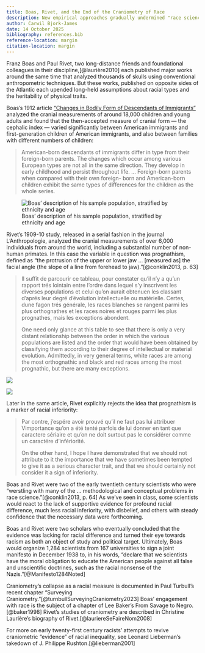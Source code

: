 ```yaml
---
title: Boas, Rivet, and the End of the Craniometry of Race
description: New empirical approaches gradually undermined "race science," but the process took decades
author: Carwil Bjork-James
date: 14 October 2025
bibliography: references.bib
reference-location: margin
citation-location: margin
---
```


Franz Boas and Paul Rivet, two long-distance friends and foundational colleagues in their discipline,[@laurière2010] each published major works around the same time that analyzed thousands of skulls using conventional anthropometric techniques. But these works, published on opposite sides of the Atlantic each upended long-held assumptions about racial types and the heritability of physical traits.

Boas's 1912 article ["Changes in Bodily Form of Descendants of Immigrants"](https://anthrosource.onlinelibrary.wiley.com/doi/abs/10.1525/aa.1912.14.3.02a00080) analyzed the cranial measurements of around 18,000 children and young adults and found that the then-accepted measure of cranial form — the cephalic index — varied significantly between American immigrants and first-generation children of American immigrants, and also between families with different numbers of children:

> American-born descendants of immigrants differ in type from their foreign-born parents. The changes which occur among various European types are not all in the same direction. They develop in early childhood and persist throughout life. ... Foreign-born parents when compared with their own foreign- born and American-born children exhibit the same types of differences for the children as the whole series.

![Boas' description of his sample population, stratified by ethnicity and age](/images/anthro/Boas-1911-SamplePopulation.png){fig-alt="A table of numbers with the ethnic names, Bobemians, Poles, Hungarians, Slovacs, Hebrews, Sicilians, Neapolitans"}

Rivet's 1909-10 study, released in a serial fashion in the journal L'Anthropologie, analyzed the cranial measurements of over 6,000 individuals from around the world, including a substantial number of non-human primates. In this case the variable in question was prognathism, defined as "the protrusion of the upper or lower jaw … \[measured as\] the facial angle (the slope of a line from forehead to jaw)."[@conklin2013, p. 63]

> II suffit de parcourir ce tableau, pour constater qu’il n’y a qu'un rapport trés lointain entre l’ordre dans lequel s’y inscrivent les diverses populations et celui qu’on aurait obtenuen les classant d’aprés leur degré d’évolution intellectuelle ou matérielle. Certes, dune fagon trés générale, les races blanches se rangent parmi les plus orthognathes et les races noires et rouges parmi les plus prognathes, mais les exceptions abondent.
>
> One need only glance at this table to see that there is only a very distant relationship between the order in which the various populations are listed and the order that would have been obtained by classifying them according to their degree of intellectual or material evolution. Admittedly, in very general terms, white races are among the most orthognathic and black and red races among the most prognathic, but there are many exceptions.

::: {layout-ncol="2"}
![](/images/anthro/Rivet-1910-641.png)

![](/images/anthro/Rivet-1910-641.png)
:::

Later in the same article, Rivet explicitly rejects the idea that prognathism is a marker of racial inferiority:

> Par contre, j’espére avoir prouvé qu'il ne faut pas lui attribuer Vimportance qu’on a été tenté parfois de lui donner en tant que caractere sériaire et qu’on ne doit surtout pas le considérer comme un caractére d’infériorité.
>
> On the other hand, I hope I have demonstrated that we should not attribute to it the importance that we have sometimes been tempted to give it as a serious character trait, and that we should certainly not consider it a sign of inferiority.

Boas and Rivet were two of the early twentieth century scientists who were "werstling with many of the … methodological and conceptual problems in race science."[@conklin2013, p. 64] As we've seen in class, some scientists would react to the lack of supportive evidence for profound racial difference, much less racial inferiority, with disbelief, and others with steady confidence that the necessary data were forthcoming.

Boas and Rivet were two scholars who eventually concluded that the evidence was lacking for racial difference and turned their eye towards racism as both an object of study and political target. Ultimately, Boas would organize 1,284 scientists from 167 universities to sign a joint manifesto in December 1938 to, in his words, "declare that we scientists have the moral obligation to educate the American people against all false and unscientific doctrines, such as the racial nonsense of the Nazis."[@Manifesto1284Noted]

Craniometry's collapse as a racial measure is documented in Paul Turbull's recent chapter "Surveying Craniometry."[@turnbullSurveyingCraniometry2023] Boas' engagement with race is the subject of a chapter of Lee Baker's From Savage to Negro.[@baker1998] Rivet's studies of craniometry are described in Christine Laurière's biography of Rivet.[@lauriereSeFaireNom2008]

For more on early twenty-first century racists' attempts to revive craniometric "evidence" of racial inequality, see Leonard Lieberman's takedown of J. Philippe Rushton.[@lieberman2001]
